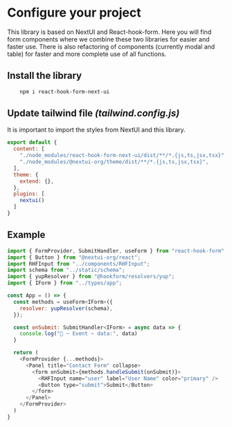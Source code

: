 
<Meta title="Configure your project" />

# Configure your project

This library is based on NextUI and React-hook-form. Here you will find form components where we combine these two libraries for easier and faster use. There is also refactoring of components (currently modal and table) for faster and more complete use of all functions.

## Install the library

```bash
    npm i react-hook-form-next-ui
```

## Update tailwind file *(tailwind.config.js)*


It is important to import the styles from NextUI and this library.

```js
export default {
  content: [
    "./node_modules/react-hook-form-next-ui/dist/**/*.{js,ts,jsx,tsx}",
    "./node_modules/@nextui-org/theme/dist/**/*.{js,ts,jsx,tsx}",
  ],
  theme: {
    extend: {},
  },
  plugins: [
    nextui()
  ]
}
```

## Example 

```js
import { FormProvider, SubmitHandler, useForm } from "react-hook-form"
import { Button } from "@nextui-org/react";
import RHFInput from "../components/RHFInput";
import schema from "../static/schema";
import { yupResolver } from "@hookform/resolvers/yup";
import { IForm } from "../types/app";

const App = () => {
  const methods = useForm<IForm>({
    resolver: yupResolver(schema),
  });

  const onSubmit: SubmitHandler<IForm> = async data => {
    console.log("🚀 ~ Event ~ data:", data)
  }

  return (
    <FormProvider {...methods}>
      <Panel title="Contact Form" collapse>
        <form onSubmit={methods.handleSubmit(onSubmit)}>
          <RHFInput name="user" label="User Name" color="primary" />
          <Button type="submit">Submit</Button>
        </form>
      </Panel>
    </FormProvider>
  )
}
```